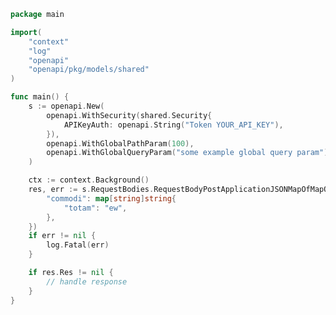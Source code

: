```go showLineNumbers copy filename="Request Body Post Application Json Map Of Map Of Primitive usage example"
package main

import(
	"context"
	"log"
	"openapi"
	"openapi/pkg/models/shared"
)

func main() {
    s := openapi.New(
        openapi.WithSecurity(shared.Security{
            APIKeyAuth: openapi.String("Token YOUR_API_KEY"),
        }),
        openapi.WithGlobalPathParam(100),
        openapi.WithGlobalQueryParam("some example global query param"),
    )

    ctx := context.Background()
    res, err := s.RequestBodies.RequestBodyPostApplicationJSONMapOfMapOfPrimitive(ctx, map[string]map[string]string{
        "commodi": map[string]string{
            "totam": "ew",
        },
    })
    if err != nil {
        log.Fatal(err)
    }

    if res.Res != nil {
        // handle response
    }
}
```
